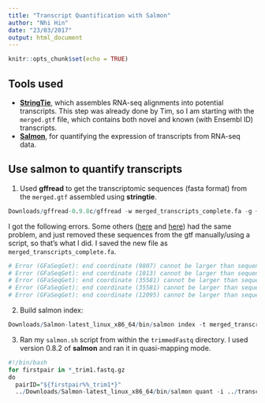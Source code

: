 ```yaml
---
title: "Transcript Quantification with Salmon"
author: "Nhi Hin"
date: "23/03/2017"
output: html_document
---
```


```r
knitr::opts_chunk$set(echo = TRUE)
```

## Tools used

- [**StringTie**](https://ccb.jhu.edu/software/stringtie/index.shtml), which assembles RNA-seq alignments into potential transcripts. This step was already done by Tim, so I am starting with the `merged.gtf` file, which contains both novel and known (with Ensembl ID) transcripts. 
- [**Salmon**](https://combine-lab.github.io/salmon/), for quantifying the expression of transcripts from RNA-seq data.


## Use salmon to quantify transcripts


1. Used **gffread** to get the transcriptomic sequences (fasta format) from the `merged.gtf` assembled using **stringtie**. 
```r
Downloads/gffread-0.9.8c/gffread -w merged_transcripts_complete.fa -g ~/Downloads/Danio_rerio.GRCz10.dna.toplevel.fa ~/4_stringtie/merged.gtf
```

I got the following errors. Some others ([here](http://seqanswers.com/forums/showthread.php?t=15196)  and [here](https://groups.google.com/forum/#!topic/rna-star/ECOdW3bGKIY)) had the same problem, and just removed these sequences from the gtf manually/using a script, so that's what I did. I saved the new file as `merged_transcripts_complete.fa`.
```r
# Error (GFaSeqGet): end coordinate (9807) cannot be larger than sequence length 9804
# Error (GFaSeqGet): end coordinate (1013) cannot be larger than sequence length 1000
# Error (GFaSeqGet): end coordinate (35581) cannot be larger than sequence length 35575
# Error (GFaSeqGet): end coordinate (35581) cannot be larger than sequence length 35575
# Error (GFaSeqGet): end coordinate (12095) cannot be larger than sequence length 12094
```

2. Build salmon index:
```r
Downloads/Salmon-latest_linux_x86_64/bin/salmon index -t merged_transcripts_complete.fa -i transcripts_index
```

3. Ran my `salmon.sh` script from within the `trimmedFastq` directory. I used version 0.8.2 of **salmon** and ran it in quasi-mapping mode. 
```r
#!/bin/bash
for firstpair in *_trim1.fastq.gz
do
  pairID="${firstpair%%_trim1*}"
  ../Downloads/Salmon-latest_linux_x86_64/bin/salmon quant -i ../transcripts_index -l A -1 ${pairID}_trim1.fastq.gz -2 ${pairID}_trim2.fastq.gz -o ${pairID}_transcripts_quant --numBootstraps 100
```

